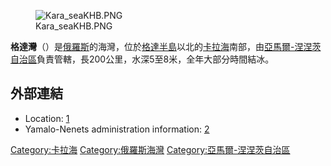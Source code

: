[[Image:Kara_seaKHB.PNG|thumb]]

'''格達灣'''（{{lang-ru|Гыданская губа}}）是[[俄羅斯|俄羅斯]]的海灣，位於[[格達半島|格達半島]]以北的[[卡拉海|卡拉海]]南部，由[[亞馬爾-涅涅茨自治區|亞馬爾-涅涅茨自治區]]負責管轄，長200公里，水深5至8米，全年大部分時間結冰。

==外部連結==
* Location: [http://worldmaps.web.infoseek.co.jp/russia_guide.htm] {{Wayback|url=http://worldmaps.web.infoseek.co.jp/russia_guide.htm |date=20080109202105 }}
* Yamalo-Nenets administration information: [https://web.archive.org/web/20070927110154/http://www.adm.yanao.ru/140/]

{{coord|71|17|N|77|47|E|display=title|region:RU_type:waterbody_source:GNS-enwiki}}
{{DEFAULTSORT:Гыданская губа}}
[[Category:卡拉海|Category:卡拉海]]
[[Category:俄羅斯海灣|Category:俄羅斯海灣]]
[[Category:亞馬爾-涅涅茨自治區|Category:亞馬爾-涅涅茨自治區]]

{{Russia-geo-stub}}
